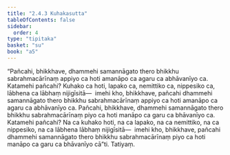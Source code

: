 ```yaml
---
title: "2.4.3 Kuhakasutta"
tableOfContents: false
sidebar:
  order: 4
type: "tipitaka"
basket: "su"
book: "a5"
---
```



<DynamicBreadcrumb />

<Division number="83" book="a5" bookNo="16" page="98">

<Paragraph number="538" book="a5">
“Pañcahi, bhikkhave, dhammehi samannāgato thero bhikkhu sabrahmacārīnaṃ appiyo ca hoti amanāpo ca agaru ca abhāvanīyo ca. Katamehi pañcahi? Kuhako ca hoti, lapako ca, nemittiko ca, nippesiko ca, lābhena ca lābhaṃ nijigīsitā—  imehi kho, bhikkhave, pañcahi dhammehi samannāgato thero bhikkhu sabrahmacārīnaṃ appiyo ca hoti amanāpo ca agaru ca abhāvanīyo ca.
</Paragraph>

<Paragraph number="539" book="a5">
Pañcahi, bhikkhave, dhammehi samannāgato thero bhikkhu sabrahmacārīnaṃ piyo ca hoti manāpo ca garu ca bhāvanīyo ca. Katamehi pañcahi? Na ca kuhako hoti, na ca lapako, na ca nemittiko, na ca nippesiko, na ca lābhena lābhaṃ nijigīsitā—  imehi kho, bhikkhave, pañcahi dhammehi samannāgato thero bhikkhu sabrahmacārīnaṃ piyo ca hoti manāpo ca garu ca bhāvanīyo cā”ti.

</Paragraph>
</Division>

<Paragraph number="540" type="center" book="a5">
Tatiyaṃ.
</Paragraph>